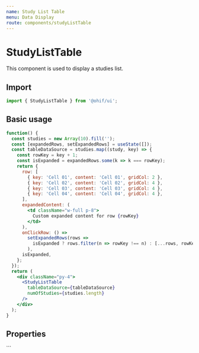 ```yaml
---
name: Study List Table
menu: Data Display
route: components/studyListTable
---
```




# StudyListTable

This component is used to display a studies list.

## Import

```javascript
import { StudyListTable } from '@ohif/ui';
```

## Basic usage

```jsx live
function() {
  const studies = new Array(10).fill('');
  const [expandedRows, setExpandedRows] = useState([]);
  const tableDataSource = studies.map((study, key) => {
    const rowKey = key + 1;
    const isExpanded = expandedRows.some(k => k === rowKey);
    return {
      row: [
        { key: 'Cell 01', content: 'Cell 01', gridCol: 2 },
        { key: 'Cell 02', content: 'Cell 02', gridCol: 4 },
        { key: 'Cell 03', content: 'Cell 03', gridCol: 4 },
        { key: 'Cell 04', content: 'Cell 04', gridCol: 4 },
      ],
      expandedContent: (
        <td className="w-full p-8">
          Custom expanded content for row {rowKey}
        </td>
      ),
      onClickRow: () =>
        setExpandedRows(rows =>
          isExpanded ? rows.filter(n => rowKey !== n) : [...rows, rowKey]
        ),
      isExpanded,
    };
  });
  return (
    <div className="py-4">
      <StudyListTable
        tableDataSource={tableDataSource}
        numOfStudies={studies.length}
      />
    </div>
  );
}
```

## Properties

<Props of={StudyListTable} />
```
